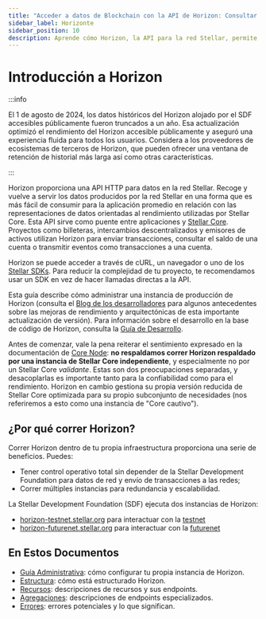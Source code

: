 ```yaml
---
title: "Acceder a datos de Blockchain con la API de Horizon: Consultar transacciones, cuentas y más"
sidebar_label: Horizonte
sidebar_position: 10
description: Aprende cómo Horizon, la API para la red Stellar, permite el acceso a datos de blockchain. Descubre los endpoints para consultar transacciones, cuentas y más.
---
```


# Introducción a Horizon

:::info

El 1 de agosto de 2024, los datos históricos del Horizon alojado por el SDF accesibles públicamente fueron truncados a un año. Esa actualización optimizó el rendimiento del Horizon accesible públicamente y aseguró una experiencia fluida para todos los usuarios. Considera a los proveedores de ecosistemas de terceros de Horizon, que pueden ofrecer una ventana de retención de historial más larga así como otras características.

:::

Horizon proporciona una API HTTP para datos en la red Stellar. Recoge y vuelve a servir los datos producidos por la red Stellar en una forma que es más fácil de consumir para la aplicación promedio en relación con las representaciones de datos orientadas al rendimiento utilizadas por Stellar Core. Esta API sirve como puente entre aplicaciones y [Stellar Core](../../../validators/README.mdx). Proyectos como billeteras, intercambios descentralizados y emisores de activos utilizan Horizon para enviar transacciones, consultar el saldo de una cuenta o transmitir eventos como transacciones a una cuenta.

Horizon se puede acceder a través de cURL, un navegador o uno de los [Stellar SDKs](../../../tools/sdks/README.mdx). Para reducir la complejidad de tu proyecto, te recomendamos usar un SDK en vez de hacer llamadas directas a la API.

Esta guía describe cómo administrar una instancia de producción de Horizon (consulta el [Blog de los desarrolladores](https://www.stellar.org/developers-blog/a-new-sun-on-the-horizon) para algunos antecedentes sobre las mejoras de rendimiento y arquitectónicas de esta importante actualización de versión). Para información sobre el desarrollo en la base de código de Horizon, consulta la [Guía de Desarrollo](https://github.com/stellar/go/blob/master/services/horizon/internal/docs/GUIDE_FOR_DEVELOPERS.md).

Antes de comenzar, vale la pena reiterar el sentimiento expresado en la documentación de [Core Node](../../../validators/README.mdx): **no respaldamos correr Horizon respaldado por una instancia de Stellar Core independiente**, y especialmente no por un Stellar Core _validante_. Estas son dos preocupaciones separadas, y desacoplarlas es importante tanto para la confiabilidad como para el rendimiento. Horizon en cambio gestiona su propia versión reducida de Stellar Core optimizada para su propio subconjunto de necesidades (nos referiremos a esto como una instancia de "Core cautivo").

## ¿Por qué correr Horizon?

Correr Horizon dentro de tu propia infraestructura proporciona una serie de beneficios. Puedes:

- Tener control operativo total sin depender de la Stellar Development Foundation para datos de red y envío de transacciones a las redes;
- Correr múltiples instancias para redundancia y escalabilidad.

La Stellar Development Foundation (SDF) ejecuta dos instancias de Horizon:

- [horizon-testnet.stellar.org](https://horizon-testnet.stellar.org/) para interactuar con la [testnet](../../../networks/README.mdx)
- [horizon-futurenet.stellar.org](https://horizon-futurenet.stellar.org/) para interactuar con la [futurenet](../../..//README.mdx)

## En Estos Documentos

- [Guía Administrativa](./admin-guide/README.mdx): cómo configurar tu propia instancia de Horizon.
- [Estructura](./api-reference/structure/README.mdx): cómo está estructurado Horizon.
- [Recursos](./api-reference/resources/README.mdx): descripciones de recursos y sus endpoints.
- [Agregaciones](./api-reference/aggregations/README.mdx): descripciones de endpoints especializados.
- [Errores](./api-reference/errors/README.mdx): errores potenciales y lo que significan.
